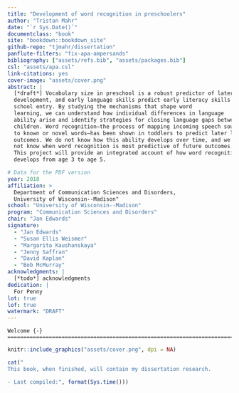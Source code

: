 ```yaml
--- 
title: "Development of word recognition in preschoolers"
author: "Tristan Mahr"
date: "`r Sys.Date()`"
documentclass: "book"
site: "bookdown::bookdown_site"
github-repo: "tjmahr/dissertation"
panflute-filters: "fix-apa-ampersands"
bibliography: ["assets/refs.bib", "assets/packages.bib"]
csl: "assets/apa.csl"
link-citations: yes
cover-image: "assets/cover.png"
abstract: |
  [*draft*] Vocabulary size in preschool is a robust predictor of later language
  development, and early language skills predict early literacy skills at
  school entry. By studying the mechanisms that shape word
  learning, we can understand how individual differences in language
  ability arise and identify strategies for closing language gaps between
  children. Word recognition—the process of mapping incoming speech sounds
  to known or novel words—has been shown in toddlers to predict later language
  outcomes. We do not know how this ability develops over time, and we do
  not know when word recognition is most predictive of future outcomes.
  This project will provide an integrated account of how word recognition
  develops from age 3 to age 5.

# Data for the PDF version
year: 2018
affiliation: > 
  Department of Communication Sciences and Disorders, 
  University of Wisconsin--Madison"
school: "University of Wisconsin--Madison"
program: "Communication Sciences and Disorders"
chair: "Jan Edwards"
signature: 
  - "Jan Edwards"
  - "Susan Ellis Weismer"
  - "Margarita Kaushanskaya"
  - "Jenny Saffran"
  - "David Kaplan"
  - "Bob McMurray"
acknowledgments: |
  [*todo*] acknowledgments
dedication: |
  For Penny
lot: true
lof: true
watermark: "DRAFT"
---
```


\frontmatter

```block
Welcome {-}
========================================================================

```

```r
knitr::include_graphics("assets/cover.png", dpi = NA)
```

```r
cat("
This book, when finished, will contain my dissertation research. 

- Last compiled:", format(Sys.time()))
```
